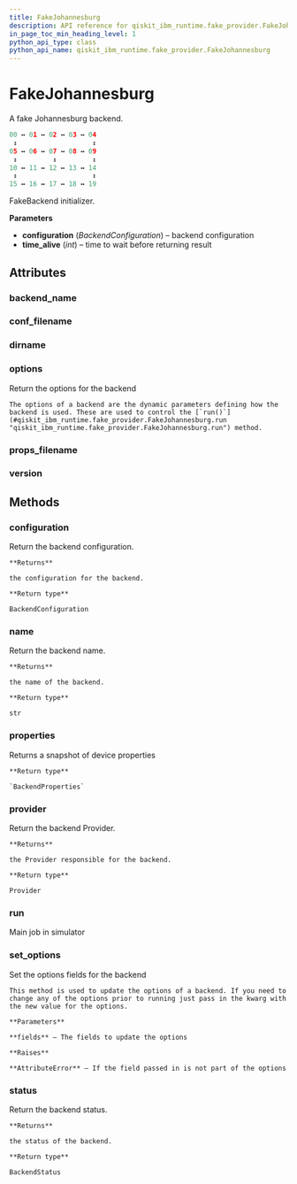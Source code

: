 ```yaml
---
title: FakeJohannesburg
description: API reference for qiskit_ibm_runtime.fake_provider.FakeJohannesburg
in_page_toc_min_heading_level: 1
python_api_type: class
python_api_name: qiskit_ibm_runtime.fake_provider.FakeJohannesburg
---
```


# FakeJohannesburg

<Class id="qiskit_ibm_runtime.fake_provider.FakeJohannesburg" isDedicatedPage={true} github="https://github.com/Qiskit/qiskit-ibm-runtime/tree/stable/0.22/qiskit_ibm_runtime/fake_provider/backends/johannesburg/fake_johannesburg.py#L41-L58" signature="FakeJohannesburg">
  A fake Johannesburg backend.

  ```python
  00 ↔ 01 ↔ 02 ↔ 03 ↔ 04
   ↕                   ↕
  05 ↔ 06 ↔ 07 ↔ 08 ↔ 09
   ↕         ↕         ↕
  10 ↔ 11 ↔ 12 ↔ 13 ↔ 14
   ↕                   ↕
  15 ↔ 16 ↔ 17 ↔ 18 ↔ 19
  ```

  FakeBackend initializer.

  **Parameters**

  *   **configuration** (*BackendConfiguration*) – backend configuration
  *   **time\_alive** (*int*) – time to wait before returning result

  ## Attributes

  ### backend\_name

  <Attribute id="qiskit_ibm_runtime.fake_provider.FakeJohannesburg.backend_name" attributeValue="'fake_johannesburg'" />

  ### conf\_filename

  <Attribute id="qiskit_ibm_runtime.fake_provider.FakeJohannesburg.conf_filename" attributeValue="'conf_johannesburg.json'" />

  ### dirname

  <Attribute id="qiskit_ibm_runtime.fake_provider.FakeJohannesburg.dirname" attributeValue="'/home/runner/work/qiskit-ibm-runtime/qiskit-ibm-runtime/qiskit_ibm_runtime/fake_provider/backends/johannesburg'" />

  ### options

  <Attribute id="qiskit_ibm_runtime.fake_provider.FakeJohannesburg.options">
    Return the options for the backend

    The options of a backend are the dynamic parameters defining how the backend is used. These are used to control the [`run()`](#qiskit_ibm_runtime.fake_provider.FakeJohannesburg.run "qiskit_ibm_runtime.fake_provider.FakeJohannesburg.run") method.
  </Attribute>

  ### props\_filename

  <Attribute id="qiskit_ibm_runtime.fake_provider.FakeJohannesburg.props_filename" attributeValue="'props_johannesburg.json'" />

  ### version

  <Attribute id="qiskit_ibm_runtime.fake_provider.FakeJohannesburg.version" attributeValue="1" />

  ## Methods

  ### configuration

  <Function id="qiskit_ibm_runtime.fake_provider.FakeJohannesburg.configuration" signature="configuration()">
    Return the backend configuration.

    **Returns**

    the configuration for the backend.

    **Return type**

    BackendConfiguration
  </Function>

  ### name

  <Function id="qiskit_ibm_runtime.fake_provider.FakeJohannesburg.name" signature="name()">
    Return the backend name.

    **Returns**

    the name of the backend.

    **Return type**

    str
  </Function>

  ### properties

  <Function id="qiskit_ibm_runtime.fake_provider.FakeJohannesburg.properties" github="https://github.com/Qiskit/qiskit-ibm-runtime/tree/stable/0.22/qiskit_ibm_runtime/fake_provider/fake_qasm_backend.py#L44-L48" signature="properties()">
    Returns a snapshot of device properties

    **Return type**

    `BackendProperties`
  </Function>

  ### provider

  <Function id="qiskit_ibm_runtime.fake_provider.FakeJohannesburg.provider" signature="provider()">
    Return the backend Provider.

    **Returns**

    the Provider responsible for the backend.

    **Return type**

    Provider
  </Function>

  ### run

  <Function id="qiskit_ibm_runtime.fake_provider.FakeJohannesburg.run" github="https://github.com/Qiskit/qiskit-ibm-runtime/tree/stable/0.22/qiskit_ibm_runtime/fake_provider/fake_backend.py#L545-L574" signature="run(run_input, **kwargs)">
    Main job in simulator
  </Function>

  ### set\_options

  <Function id="qiskit_ibm_runtime.fake_provider.FakeJohannesburg.set_options" signature="set_options(**fields)">
    Set the options fields for the backend

    This method is used to update the options of a backend. If you need to change any of the options prior to running just pass in the kwarg with the new value for the options.

    **Parameters**

    **fields** – The fields to update the options

    **Raises**

    **AttributeError** – If the field passed in is not part of the options
  </Function>

  ### status

  <Function id="qiskit_ibm_runtime.fake_provider.FakeJohannesburg.status" signature="status()">
    Return the backend status.

    **Returns**

    the status of the backend.

    **Return type**

    BackendStatus
  </Function>
</Class>

